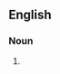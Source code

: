 ==English==

===Noun===
{{head|en|noun form|head=[[fortified]] [[wine]]s}}

# {{plural of|fortified wine|lang=en}}